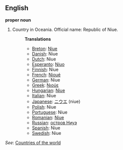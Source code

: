 ==English==

'''proper noun'''

# Country in Oceania. Official name: Republic of Niue.
#:'''Translations'''
#:*[[Breton]]: [[Niue]]
#:*[[Danish]]: Niue
#:*[[Dutch]]: Niue
#:*[[Esperanto]]: [[Niuo]]
#:*[[Finnish]]: Niue
#:*[[French]]: [[Nioué]]
#:*[[German]]: Niue
#:*[[Greek]]: [[Νιούε]]
#:*[[Hungarian]]: [[Niue]]
#:*[[Italian]]: Niue
#:*[[Japanese]]: [[ニウエ]] (niue)
#:*[[Polish]]: Niue
#:*[[Portuguese]]: Niue
#:*[[Romanian]]: [[Niue]]
#:*[[Russian]]: [[остров Ниуэ]]
#:*[[Spanish]]: Niue
#:*[[Swedish]]: Niue

''See'': [[Countries of the world]]